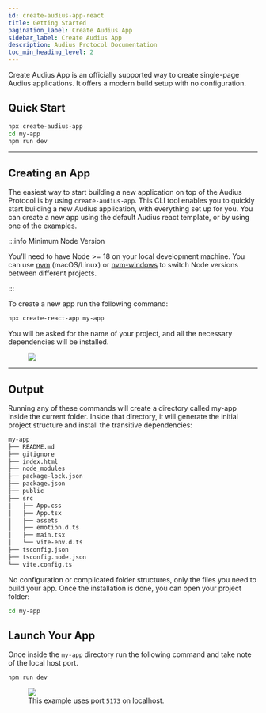 ```yaml
---
id: create-audius-app-react
title: Getting Started
pagination_label: Create Audius App
sidebar_label: Create Audius App
description: Audius Protocol Documentation
toc_min_heading_level: 2
---
```



Create Audius App is an officially supported way to create single-page Audius applications. It
offers a modern build setup with no configuration.

## Quick Start

```sh
npx create-audius-app
cd my-app
npm run dev
```

---

## Creating an App

The easiest way to start building a new application on top of the Audius Protocol is by using
`create-audius-app`. This CLI tool enables you to quickly start building a new Audius application,
with everything set up for you. You can create a new app using the default Audius react template, or
by using one of the
[examples](https://github.com/AudiusProject/audius-protocol/tree/main/packages/create-audius-app/examples).

:::info Minimum Node Version

You’ll need to have Node >= 18 on your local development machine. You can use [nvm][nvm-url]
(macOS/Linux) or [nvm-windows][nvm-windows-url] to switch Node versions between different projects.

:::

[nvm-url]: https://github.com/nvm-sh/nvm#installation
[nvm-windows-url]: https://github.com/coreybutler/nvm-windows#node-version-manager-nvm-for-windows

To create a new app run the following command:

```sh
npx create-react-app my-app
```

You will be asked for the name of your project, and all the necessary dependencies will be
installed.

<!-- prettier-ignore -->
<figure className="screensnippet-wrapper">
  <img src={useBaseUrl('/img/create-audius-app/create-audius-app-terminal.svg')} />
</figure>

---

## Output

Running any of these commands will create a directory called my-app inside the current folder.
Inside that directory, it will generate the initial project structure and install the transitive
dependencies:

```sh
my-app
├── README.md
├── gitignore
├── index.html
├── node_modules
├── package-lock.json
├── package.json
├── public
├── src
│   ├── App.css
│   ├── App.tsx
│   ├── assets
│   ├── emotion.d.ts
│   ├── main.tsx
│   └── vite-env.d.ts
├── tsconfig.json
├── tsconfig.node.json
└── vite.config.ts
```

No configuration or complicated folder structures, only the files you need to build your app. Once
the installation is done, you can open your project folder:

```sh
cd my-app
```

## Launch Your App

Once inside the `my-app` directory run the following command and take note of the local host port.

```sh
npm run dev
```

<!-- prettier-ignore -->
<figure className="screensnippet-wrapper">
  <img src={useBaseUrl('/img/create-audius-app/run-app-terminal.svg')} />
  <figcaption>This example uses port <code>5173</code> on localhost.</figcaption>
</figure>
